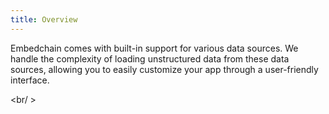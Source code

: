 ```yaml
---
title: Overview
---
```


Embedchain comes with built-in support for various data sources. We handle the complexity of loading unstructured data from these data sources, allowing you to easily customize your app through a user-friendly interface.

<CardGroup cols={4}>
  <Card title="PDF file" href="/components/data-sources/pdf-file"></Card>
  <Card title="CSV file" href="/components/data-sources/csv"></Card>
  <Card title="JSON file" href="/components/data-sources/json"></Card>
  <Card title="Text" href="/components/data-sources/text"></Card>
  <Card title="Directory" href="/components/data-sources/directory"></Card>
  <Card title="Web page" href="/components/data-sources/web-page"></Card>
  <Card title="Youtube Channel" href="/components/data-sources/youtube-channel"></Card>
  <Card title="Youtube Video" href="/components/data-sources/youtube-video"></Card>
  <Card title="Docs website" href="/components/data-sources/docs-site"></Card>
  <Card title="MDX file" href="/components/data-sources/mdx"></Card>
  <Card title="DOCX file" href="/components/data-sources/docx"></Card>
  <Card title="Notion" href="/components/data-sources/notion"></Card>
  <Card title="Sitemap" href="/components/data-sources/sitemap"></Card>
  <Card title="XML file" href="/components/data-sources/xml"></Card>
  <Card title="Q&A pair" href="/components/data-sources/qna"></Card>
  <Card title="OpenAPI" href="/components/data-sources/openapi"></Card>
  <Card title="Gmail" href="/components/data-sources/gmail"></Card>
  <Card title="Google Drive" href="/components/data-sources/google-drive"></Card>
  <Card title="GitHub" href="/components/data-sources/github"></Card>
  <Card title="Postgres" href="/components/data-sources/postgres"></Card>
  <Card title="MySQL" href="/components/data-sources/mysql"></Card>
  <Card title="Slack" href="/components/data-sources/slack"></Card>
  <Card title="Discord" href="/components/data-sources/discord"></Card>
  <Card title="Discourse" href="/components/data-sources/discourse"></Card>
  <Card title="Substack" href="/components/data-sources/substack"></Card>
  <Card title="Beehiiv" href="/components/data-sources/beehiiv"></Card>
  <Card title="Dropbox" href="/components/data-sources/dropbox"></Card>
  <Card title="Image" href="/components/data-sources/image"></Card>
  <Card title="Custom" href="/components/data-sources/custom"></Card>
</CardGroup>

<br/ >

<Snippet file="missing-data-source-tip.mdx" />
